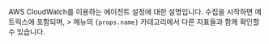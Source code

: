 <p>
  AWS CloudWatch를 이용하는 에이전트 설정에 대한 설명입니다. 수집을 시작하면 메트릭스에 포함되며, <Cmdname sid="side_management" className="uitext" /> &gt; <Cmdname sid="side_counter" className="uitext" /> 메뉴의 <code>{props.name}</code> 카테고리에서 다른 지표들과 함께 확인할 수 있습니다.
</p>
